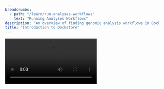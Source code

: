 ```yaml
---
breadcrumbs:
  - path: "/learn/run-analyses-workflows"
    text: "Running Analyses Workflows"
description: "An overview of finding genomic analysis workflows in Dockstore and exporting and running them in AnVIL."
title: "Introduction to Dockstore"
---
```


<Video src="https://www.youtube.com/embed/WLpnoXySuIw" />

## Overview

[Dockstore](https://dockstore.org) is home to hundreds of workflows for diverse bioinformatics needs. All workflows on Dockstore have an easily accessible source code -- users know exactly what they are running, what input it takes, and its overall structure.

## Exporting WDL Workflows to AnVIL

Dockstore is designed to easily pass a workflow to Terra, AnVIL's compute platform. As indicated in the video above, this can be done by pressing the "AnVIL" button on any WDL workflow. (You may also click the Terra button, but this will take you to a different instance of Terra; if you are working in the AnVIL ecosystem, we recommend sticking to the AnVIL instance of Terra.)

Dockstore also hosts content written in workflow languages besides WDL, but these formats are not currently supported by Terra. Therefore, only WDL workflows display AnVIL’s "Launch with" feature.

## Creating and Sharing Custom Workflows

Can't find a workflow for your specific analysis? Make one yourself and upload it! We welcome contributions to Dockstore, and encourage new users to read our documentation on [registering workflows on Dockstore](https://docs.dockstore.org/en/develop/getting-started/dockstore-workflows.html) as it contains a full walkthrough of the process.

See our [Best Practices for Secure and FAIR Workflows](https://docs.dockstore.org/en/develop/advanced-topics/best-practices/best-practices-secure-fair-workflows.html) guide for additional information on creating sharable workflows exemplifying the [FAIR](https://www.go-fair.org/fair-principles/) (Findable, Accessible, Interoperable, Reusable) guiding principles.

## Further Support

Because Dockstore and Terra work so closely together, users with specific workflow-related questions may want to check [Terra's documentation forum](https://support.terra.bio/hc/en-us) as well as Dockstore's documentation for assistance with running workflows on the cloud.

For Dockstore-specific documentation, please see [docs.dockstore.org](https://docs.dockstore.org/en/develop/).
